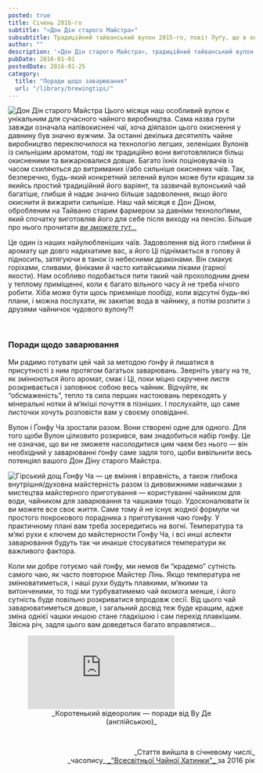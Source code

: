 ```yaml
---
posted: true
title: Січень 2016-го
subtitle: "«Дон Дін старого Майстра»"
subsubtitle: Традиційний тайванський вулон 2015-го, повіт Луґу, що в окрузі Наньтов.
author: ""
description: '«Дон Дін старого Майстра», традиційний тайванський вулон 2015-го, повіт Луґу, округа Наньтов.'
pubDate: 2016-01-01
postedDate: 2016-01-25
category: 
  title: "Поради щодо заварювання"
  url: "/library/brewingtips/"
---
```



<Image class="float-left" src={Image1} alt="Дон Дін старого Майстра" /> Цього місяця наш особливий вулон є унікальним для сучасного чайного виробництва. Сама назва групи завжди означала напівокиснені чаї, хоча діяпазон цього окиснення у давнину був значно вужчим. За останні декілька десятиліть чайне виробництво переключилося на технологію легших, зеленіших Вулонів із сильнішим ароматом, тоді як традиційно вони виготовлялися більш окисненими та вижарювалися довше. Багато їхніх поціновувачів із часом схиляються до витриманих і/або сильніше окиснених чаїв. Так, безперечно, будь-який конкретний зелений вулон може бути кращим за якийсь простий традиційний його варіянт, та зазвичай вулонський чай багатіше, глибше й надає значно більше задоволення, якщо його окиснити й вижарити сильніше. Наш чай місяця є Дон Діном, обробленим на Тайваню старим фармером за давніми технолоґіями, який спочатку виготовляв його для себе після виходу на пенсію. Більше про нього прочитати [_ви зможете тут..._](/library/aboutteas/old-master-dong-ding/)

Це один із наших найулюбленіших чаїв. Задоволення від його глибини й аромату ще довго надихатиме вас, а його Ці піднімається в голову й підносить, затягуючи в танок із небесними драконами. Він смакує горіхами, сливами, фініками й часто китайськими ліками (гарної якости). Нам особливо подобається пити такий чай прохолодним днем у теплому приміщенні, коли є багато вільного часу й не треба нічого робити. Хіба може бути щось приємніше пообіді, коли відсутні будь-які плани, і можна послухати, як закипає вода в чайнику, а потім розпити з друзями чайничок чудового вулону?!

<p>&nbsp;</p>

### Поради щодо заварювання

Ми радимо готувати цей чай за методою ґонфу й лишатися в присутності з ним протягом багатьох заварювань. Зверніть увагу на те, як змінюються його аромат, смак і Ці, поки міцно скручене листя розкривається і заповнює собою весь чайник. Відчуйте, як “обсмаженість”, тепло та сила перших настоювань переходять у мінеральні нотки й м’якіші почуття в пізніших. І послухайте, що саме листочки хочуть розповісти вам у своєму оповіданні.

Вулон і Ґонфу Ча зростали разом. Вони створені одне для одного. Для того щоби Вулон цілковито розкрився, вам знадобиться набір ґонфу. Це не означає, що ви не зможете насолодитися цим чаєм без нього — він необхідний у заварюванні ґонфу саме задля того, щоби вивільнити весь потенціял вашого Дон Діну старого Майстра.

<Image class="float-right" src={Image2} alt="Гірський дощ" /> Ґонфу Ча — це вміння і вправність, а також глибока внутрішня/духовна майстерність разом із дивовижними навичками з мистецтва майстерного приготування — користуванні чайником для води, чайником для заварювання та чашками тощо. Удосконалювати їх ви можете все своє життя. Саме тому й не існує жодної формули чи простого покрокового порадника з приготування чаю ґонфу. У практичному плані вам треба зосередитись на вогні. Температура та м’які рухи є ключем до майстерности Ґонфу Ча, і всі инші аспекти заварювання будуть так чи инакше стосуватися температури як важливого фактора.

Коли ми добре готуємо чай ґонфу, ми немов би “крадемо” сутність самого чаю, як часто повторює Майстер Лінь. Якщо температура не змінюватиметься, і наші рухи будуть плавкими, м’якими та витонченими, то тоді ми турбуватимемо чай якомога менше, і його сутність буде повільно розкриватися впродовж сесії. Від цього чай заварюватиметься довше, і загальний досвід теж буде кращим, адже зміна однієї чашки иншою стане гладкішою і сам перехід плавкішим. Звісна річ, задля цього вам доведеться багато вправлятися...

<figure>
    <iframe class="align-center" src="https://www.youtube.com/embed/aWM0JOU1evA?si=O-M6Vf09XatWT6S0" title="YouTube video player" frameborder="0" allow="accelerometer; autoplay; clipboard-write; encrypted-media; gyroscope; picture-in-picture; web-share" referrerpolicy="strict-origin-when-cross-origin" allowfullscreen></iframe>
    <figcaption style="font-size: 0.9rem; text-align: center;">
            _Коротенький відеоролик — поради від Ву Де (англійською)_
    </figcaption>
</figure>

<p>&nbsp;</p>

<p align="right" style="font-size: 0.9rem;">_Стаття вийшла в січневому числі_<br />_часопису_<a title="globalteahut.org" href="http://www.globalteahut.org/" target="blank" rel="noopener"> _"Всесвітньої Чайної Хатинки"_ </a>за 2016 рік</p>
